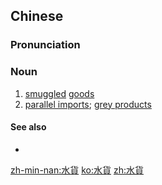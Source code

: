{{also|水货}}
==Chinese==
{{zh-forms|s=水货}}

===Pronunciation===
{{zh-pron
|m=shuǐhuò
|c=seoi2 fo3
|mn=chúi-hòe/chúi-hè
|cat=n
}}

===Noun===
{{zh-noun}}

# [[smuggled]] [[goods]]
# [[parallel import]]s; [[grey product]]s

====See also====
* {{zh-l|行貨}}

[[zh-min-nan:水貨]]
[[ko:水貨]]
[[zh:水貨]]